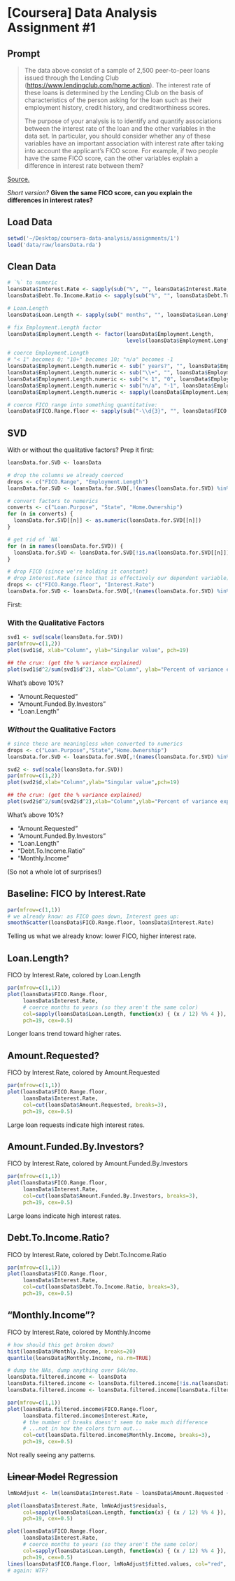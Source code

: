 # [Coursera] Data Analysis Assignment #1

## Prompt

> The data above consist of a sample of 2,500 peer-to-peer loans issued through
> the Lending Club (<https://www.lendingclub.com/home.action>). The interest
> rate of these loans is determined by the Lending Club on the basis of
> characteristics of the person asking for the loan such as their employment
> history, credit history, and creditworthiness scores.
>
> The purpose of your analysis is to identify and quantify associations between
> the interest rate of the loan and the other variables in the data set. In
> particular, you should consider whether any of these variables have an
> important association with interest rate after taking into account the
> applicant's FICO score. For example, if two people have the same FICO score,
> can the other variables explain a difference in interest rate between them?

[Source.](https://class.coursera.org/dataanalysis-001/human_grading/view/courses/294/assessments/4/submissions)

_Short version?_ **Given the same FICO score, can you explain the differences in interest rates?**

## Load Data
```r
setwd('~/Desktop/coursera-data-analysis/assignments/1')
load('data/raw/loansData.rda')
```

## Clean Data
```r
# `%` to numeric
loansData$Interest.Rate <- sapply(sub("%", "", loansData$Interest.Rate,), as.numeric)
loansData$Debt.To.Income.Ratio <- sapply(sub("%", "", loansData$Debt.To.Income.Ratio,), as.numeric)

# Loan.Length
loansData$Loan.Length <- sapply(sub(" months", "", loansData$Loan.Length,), as.numeric)

# fix Employment.Length factor
loansData$Employment.Length <- factor(loansData$Employment.Length,
                                      levels(loansData$Employment.Length)[c(2:3,5:12,4,13,1)])

# coerce Employment.Length
# "< 1" becomes 0; "10+" becomes 10; "n/a" becomes -1
loansData$Employment.Length.numeric <- sub(" years?", "", loansData$Employment.Length)
loansData$Employment.Length.numeric <- sub("\\+", "", loansData$Employment.Length.numeric)
loansData$Employment.Length.numeric <- sub("< 1", "0", loansData$Employment.Length.numeric)
loansData$Employment.Length.numeric <- sub("n/a", "-1", loansData$Employment.Length.numeric)
loansData$Employment.Length.numeric <- sapply(loansData$Employment.Length.numeric, as.numeric)

# coerce FICO range into something quantitative:
loansData$FICO.Range.floor <- sapply(sub("-\\d{3}", "", loansData$FICO.Range), as.numeric)
```

## SVD

With or without the qualitative factors? Prep it first:

```r
loansData.for.SVD <- loansData

# drop the columns we already coerced
drops <- c("FICO.Range", "Employment.Length")
loansData.for.SVD <- loansData.for.SVD[,!(names(loansData.for.SVD) %in% drops)]

# convert factors to numerics
converts <- c("Loan.Purpose", "State", "Home.Ownership")
for (n in converts) {
  loansData.for.SVD[[n]] <- as.numeric(loansData.for.SVD[[n]])
}

# get rid of `NA`
for (n in names(loansData.for.SVD)) {
  loansData.for.SVD <- loansData.for.SVD[!is.na(loansData.for.SVD[[n]]),]
}

# drop FICO (since we're holding it constant)
# drop Interest.Rate (since that is effectively our dependent variable)
drops <- c("FICO.Range.floor", "Interest.Rate")
loansData.for.SVD <- loansData.for.SVD[,!(names(loansData.for.SVD) %in% drops)]
```

First:

### With the Qualitative Factors

```r
svd1 <- svd(scale(loansData.for.SVD))
par(mfrow=c(1,2))
plot(svd1$d, xlab="Column", ylab="Singular value", pch=19)

## the crux: (get the % variance explained)
plot(svd1$d^2/sum(svd1$d^2), xlab="Column", ylab="Percent of variance explained", pch=19)
```

What's above 10%?

* "Amount.Requested"
* "Amount.Funded.By.Investors"
* "Loan.Length"

### _Without_ the Qualitative Factors
```r
# since these are meaningless when converted to numerics
drops <- c("Loan.Purpose","State","Home.Ownership")
loansData.for.SVD <- loansData.for.SVD[,!(names(loansData.for.SVD) %in% drops)]

svd2 <- svd(scale(loansData.for.SVD))
par(mfrow=c(1,2))
plot(svd2$d,xlab="Column",ylab="Singular value",pch=19)

## the crux: (get the % variance explained)
plot(svd2$d^2/sum(svd2$d^2),xlab="Column",ylab="Percent of variance explained",pch=19)
```

What's above 10%?

* "Amount.Requested"
* "Amount.Funded.By.Investors"
* "Loan.Length"
* "Debt.To.Income.Ratio"
* "Monthly.Income"

(So not a whole lot of surprises!)

## Baseline: FICO by Interest.Rate

```r
par(mfrow=c(1,1))
# we already know: as FICO goes down, Interest goes up:
smoothScatter(loansData$FICO.Range.floor, loansData$Interest.Rate)
```

Telling us what we already know: lower FICO, higher interest rate.

## Loan.Length?

FICO by Interest.Rate, colored by Loan.Length

```r
par(mfrow=c(1,1))
plot(loansData$FICO.Range.floor,
     loansData$Interest.Rate,
     # coerce months to years (so they aren't the same color)
     col=sapply(loansData$Loan.Length, function(x) { (x / 12) %% 4 }),
     pch=19, cex=0.5)
```

Longer loans trend toward higher rates.

## Amount.Requested?

FICO by Interest.Rate, colored by Amount.Requested

```r
par(mfrow=c(1,1))
plot(loansData$FICO.Range.floor,
     loansData$Interest.Rate,
     col=cut(loansData$Amount.Requested, breaks=3),
     pch=19, cex=0.5)
```

Large loan requests indicate high interest rates.

## Amount.Funded.By.Investors?

FICO by Interest.Rate, colored by Amount.Funded.By.Investors

```r
par(mfrow=c(1,1))
plot(loansData$FICO.Range.floor,
     loansData$Interest.Rate,
     col=cut(loansData$Amount.Funded.By.Investors, breaks=3),
     pch=19, cex=0.5)
```

Large loans indicate high interest rates.

## Debt.To.Income.Ratio?

FICO by Interest.Rate, colored by Debt.To.Income.Ratio

```r
par(mfrow=c(1,1))
plot(loansData$FICO.Range.floor,
     loansData$Interest.Rate,
     col=cut(loansData$Debt.To.Income.Ratio, breaks=3),
     pch=19, cex=0.5)
```

## "Monthly.Income"?

FICO by Interest.Rate, colored by Monthly.Income

```r
# how should this get broken down?
hist(loansData$Monthly.Income, breaks=20)
quantile(loansData$Monthly.Income, na.rm=TRUE)

# dump the NAs, dump anything over $4k/mo.
loansData.filtered.income <- loansData
loansData.filtered.income <- loansData.filtered.income[!is.na(loansData.filtered.income$Monthly.Income),]
loansData.filtered.income <- loansData.filtered.income[loansData.filtered.income$Monthly.Income < 4000,]

par(mfrow=c(1,1))
plot(loansData.filtered.income$FICO.Range.floor,
     loansData.filtered.income$Interest.Rate,
     # the number of breaks doesn't seem to make much difference
     # ...not in how the colors turn out... 
     col=cut(loansData.filtered.income$Monthly.Income, breaks=3),
     pch=19, cex=0.5)
```

Not really seeing any patterns.

## ~~Linear Model~~ Regression
```r
lmNoAdjust <- lm(loansData$Interest.Rate ~ loansData$Amount.Requested + loansData$Loan.Length)

plot(loansData$Interest.Rate, lmNoAdjust$residuals,
     col=sapply(loansData$Loan.Length, function(x) { (x / 12) %% 4 }),
     pch=19, cex=0.5)

plot(loansData$FICO.Range.floor,
     loansData$Interest.Rate,
     # coerce months to years (so they aren't the same color)
     col=sapply(loansData$Loan.Length, function(x) { (x / 12) %% 4 }),
     pch=19, cex=0.5)
lines(loansData$FICO.Range.floor, lmNoAdjust$fitted.values, col="red", lwd=3)
# again: WTF?
```
